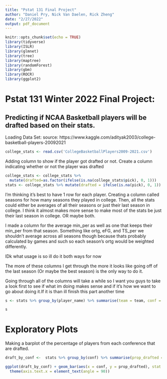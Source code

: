```yaml
---
title: "Pstat 131 Final Project"
author: "Daniel Pry, Nick Van Daelen, Rick Zheng"
date: "2/27/2022"
output: pdf_document
---
```


```r
knitr::opts_chunk$set(echo = TRUE)
library(tidyverse)
library(ISLR)
library(glmnet)
library(tree)
library(maptree)
library(randomForest)
library(gbm)
library(ROCR)
library(ggplot2)
```

# Pstat 131 Winter 2022 Final Project:

## Predicting if NCAA Basketball players will be drafted based on their stats.

Loading Data Set:
source: https://www.kaggle.com/adityak2003/college-basketball-players-20092021
```r
college_stats <- read.csv('CollegeBasketballPlayers2009-2021.csv')
```

Adding column to show if the player got drafted or not.
Create a column indicating whether or not the player was drafted

```r
college_stats <- college_stats %>% 
  mutate(drafted=as.factor(ifelse(is.na(college_stats$pick), 0, 1)))
stats <- college_stats %>% mutate(drafted = ifelse(is.na(pick), 0, 1))

```



I'm thinking it's best to have 1 row for each player. Creating a column called seasons for how many seasons they played in college. Then, all the stats could either be averages of all their seasons or just their last season in college. I think it almost makes more sense to make most of the stats be just their last season in college. OR maybe both.

I made a column for the average min_per as well as one that keeps their min_per from that season. Something like ortg, eFG, and TS_per we shouldn't average across all seasons though because thats probably calculated by games and such so each season's ortg would be weighted differently.

IDk what usage is so ill do it both ways for now

The more of these columns I get through the more it looks like going off of the last season (Or maybe the best season) is the only way to do it. 

Going through all of the columns will take a while so I want you guys to take a look first to see if what im doing makes sense and if it's how we want to go about doing it.If it is than ill finish this part another time
```r
s <- stats %>% group_by(player_name) %>% summarise(team = team, conf = conf, seasons = length(player_name), Min_per_avg = mean(Min_per), Min_per_last = Min_per, Ortg_last = Ortg, usg_avg = mean(usg), usg_last = usg, eFG_last = eFG, TS_per_last = TS_per, ORB_per_last = ORB_per, DRB_per_last = DRB_per, TO_per_last = TO_per, AST_per_last = AST_per, FTM_avg = mean(FTM), FTM_last = FTM, FTA_avg = mean(FTA), FTA_last = FTA)

s

```

# Exploratory Plots
Making a barplot of the percentage of players from each conference that are drafted.

```r
draft_by_conf <-  stats %>% group_by(conf) %>% summarise(prop_drafted = mean(drafted))

ggplot(draft_by_conf) + geom_bar(aes(x = conf, y = prop_drafted), stat = "identity") +
  theme(axis.text.x = element_text(angle = 90))
```